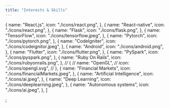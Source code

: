 ```yaml
---
title: "Interests & Skills"
---
```


  {
    name: "React.js",
    icon: "./icons/react.png",
  },
  {
    name: "React-native",
    icon: "./icons/react.png",
  },
  {
    name: "Flask",
    icon: "./icons/flask.png",
  },
  {
    name: "TensorFlow",
    icon: "./icons/tensorflow.jpeg",
  },
  {
    name: "Pytorch",
    icon: "./icons/pytorch.png",
  },
  {
    name: "CodeIgniter",
    icon: "./icons/codeignitor.jpeg",
  },
  {
    name: "Android",
    icon: "./icons/android.png",
  },
  {
    name: "Flutter",
    icon: "./icons/flutter.png",
  },
  {
    name: "PySpark",
    icon: "./icons/pyspark.png",
  },
  {
    name: "Ruby On Rails",
    icon: "./icons/rubyonrails.png",
  },
  // {
  //   name: "OpenGL",
  //   icon: "./icons/opengl.svg",
  // },
  {
    name: "Financial Markets",
    icon: "./icons/financialMarkets.jpeg",
  },
  {
    name: "Artificial Intelligence",
    icon: "./icons/ai.jpeg",
  },
  {
    name: "Deep Learning",
    icon: "./icons/deeplearning.jpeg",
  },
  {
    name: "Autonomous systems",
    icon: "./icons/ai.jpeg",
  },
]

;
